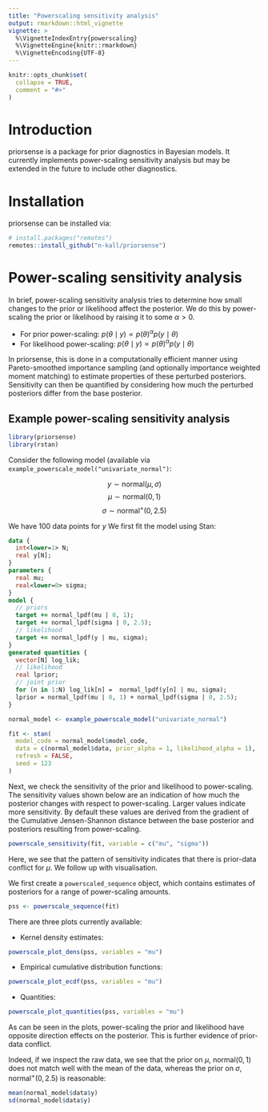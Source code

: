 ```yaml
---
title: "Powerscaling sensitivity analysis"
output: rmarkdown::html_vignette
vignette: >
  %\VignetteIndexEntry{powerscaling}
  %\VignetteEngine{knitr::rmarkdown}
  %\VignetteEncoding{UTF-8}
---
```


```r
knitr::opts_chunk$set(
  collapse = TRUE,
  comment = "#>"
)
```

# Introduction

priorsense is a package for prior diagnostics in Bayesian models. It
currently implements power-scaling sensitivity analysis but may be
extended in the future to include other diagnostics.

# Installation

priorsense can be installed via:

```r
# install.packages("remotes")
remotes::install_github("n-kall/priorsense")
```

# Power-scaling sensitivity analysis

In brief, power-scaling sensitivity analysis tries to determine how
small changes to the prior or likelihood affect the posterior. We do
this by power-scaling the prior or likelihood by raising it to some
$\alpha > 0$.

- For prior power-scaling: $p(\theta \mid y) \propto p(\theta)^\alpha
  p(y \mid \theta)$
- For likelihood power-scaling: $p(\theta \mid y) \propto
  p(\theta)^\alpha p(y \mid \theta)$

In priorsense, this is done in a computationally efficient manner
using Pareto-smoothed importance sampling (and optionally importance
weighted moment matching) to estimate properties of these perturbed
posteriors. Sensitivity can then be quantified by considering how much
the perturbed posteriors differ from the base posterior.

## Example power-scaling sensitivity analysis
```r
library(priorsense)
library(rstan)
```

Consider the following model (available via
`example_powerscale_model("univariate_normal")`:

$$y \sim \text{normal}(\mu, \sigma)$$
$$\mu \sim \text{normal}(0, 1)$$
$$\sigma \sim \text{normal}^+(0, 2.5)$$

We have 100 data points for $y$
We first fit the model using Stan:

```stan
data {
  int<lower=1> N;
  real y[N];
}
parameters {
  real mu;
  real<lower=0> sigma;
}
model {
  // priors
  target += normal_lpdf(mu | 0, 1);
  target += normal_lpdf(sigma | 0, 2.5);
  // likelihood
  target += normal_lpdf(y | mu, sigma);
}
generated quantities {
  vector[N] log_lik;
  // likelihood
  real lprior;
  // joint prior
  for (n in 1:N) log_lik[n] =  normal_lpdf(y[n] | mu, sigma);
  lprior = normal_lpdf(mu | 0, 1) + normal_lpdf(sigma | 0, 2.5);
}
```

```r
normal_model <- example_powerscale_model("univariate_normal")

fit <- stan(
  model_code = normal_model$model_code,
  data = c(normal_model$data, prior_alpha = 1, likelihood_alpha = 1),
  refresh = FALSE,
  seed = 123
)

```

Next, we check the sensitivity of the prior and likelihood to
power-scaling. The sensitivity values shown below are an indication of
how much the posterior changes with respect to power-scaling. Larger
values indicate more sensitivity. By default these values are derived
from the gradient of the Cumulative Jensen-Shannon distance between
the base posterior and posteriors resulting from power-scaling.

```r
powerscale_sensitivity(fit, variable = c("mu", "sigma"))
```

Here, we see that the pattern of sensitivity indicates that there is
prior-data conflict for $\mu$. We follow up with visualisation.

We first create a `powerscaled_sequence` object, which contains
estimates of posteriors for a range of power-scaling amounts.

```r
pss <- powerscale_sequence(fit)
```

There are three plots currently available:

- Kernel density estimates:
```r
powerscale_plot_dens(pss, variables = "mu")
```

- Empirical cumulative distribution functions:
```r
powerscale_plot_ecdf(pss, variables = "mu")
```

- Quantities:
```r
powerscale_plot_quantities(pss, variables = "mu")
```

As can be seen in the plots, power-scaling the prior and likelihood
have opposite direction effects on the posterior. This is further
evidence of prior-data conflict.

Indeed, if we inspect the raw data, we see that the prior on $\mu$,
$\text{normal}(0, 1)$ does not match well with the mean of the data,
whereas the prior on $\sigma$, $\text{normal}^+(0, 2.5)$ is
reasonable:

```r
mean(normal_model$data$y)
sd(normal_model$data$y)
```

